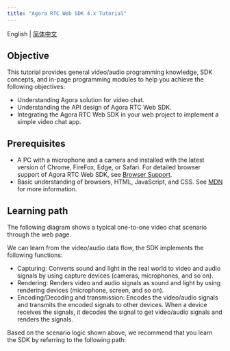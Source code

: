 ```yaml
---
title: "Agora RTC Web SDK 4.x Tutorial"
---
```


English | [简体中文](https://agorawebsdktutorialmain.gatsbyjs.io/)

## Objective

This tutorial provides general video/audio programming knowledge, SDK concepts, and in-page programming modules to help you achieve the following objectives:
- Understanding Agora solution for video chat.
- Understanding the API design of Agora RTC Web SDK.
- Integrating the Agora RTC Web SDK in your web project to implement a simple video chat app. 

## Prerequisites

- A PC with a microphone and a camera and installed with the latest version of Chrome, FireFox, Edge, or Safari. For detailed browser support of Agora RTC Web SDK, see [Browser Support](https://docs.agora.io/en/Interactive%20Broadcast/web_sdk_compatibility).
- Basic understanding of browsers, HTML, JavaScript, and CSS. See [MDN](https://developer.mozilla.org/en-US/) for more information.

## Learning path

The following diagram shows a typical one-to-one video chat scenario through the web page.

We can learn from the video/audio data flow, the SDK implements the following functions:

- Capturing: Converts sound and light in the real world to video and audio signals by using capture devices (cameras, microphones, and so on).
- Rendering: Renders video and audio signals as sound and light by using rendering devices (microphone, screen, and so on).
- Encoding/Decoding and transmission: Encodes the video/audio signals and transmits the encoded signals to other devices. When a device receives the signals, it decodes the signal to get video/audio signals and renders the signals.

<flow />

Based on the scenario logic shown above, we recommend that you learn the SDK by referring to the following path:

<learning />
